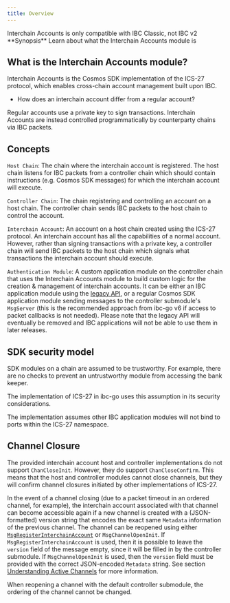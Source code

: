 ```yaml
---
title: Overview
---
```

<Warning>
Interchain Accounts is only compatible with IBC Classic, not IBC v2
</Warning>

<Note>
**Synopsis**
Learn about what the Interchain Accounts module is
</Note>

## What is the Interchain Accounts module?

Interchain Accounts is the Cosmos SDK implementation of the ICS-27 protocol, which enables cross-chain account management built upon IBC.

* How does an interchain account differ from a regular account?

Regular accounts use a private key to sign transactions. Interchain Accounts are instead controlled programmatically by counterparty chains via IBC packets.

## Concepts

`Host Chain`: The chain where the interchain account is registered. The host chain listens for IBC packets from a controller chain which should contain instructions (e.g. Cosmos SDK messages) for which the interchain account will execute.

`Controller Chain`: The chain registering and controlling an account on a host chain. The controller chain sends IBC packets to the host chain to control the account.

`Interchain Account`: An account on a host chain created using the ICS-27 protocol. An interchain account has all the capabilities of a normal account. However, rather than signing transactions with a private key, a controller chain will send IBC packets to the host chain which signals what transactions the interchain account should execute.

`Authentication Module`: A custom application module on the controller chain that uses the Interchain Accounts module to build custom logic for the creation & management of interchain accounts. It can be either an IBC application module using the [legacy API](10-legacy/03-keeper-api), or a regular Cosmos SDK application module sending messages to the controller submodule's `MsgServer` (this is the recommended approach from ibc-go v6 if access to packet callbacks is not needed). Please note that the legacy API will eventually be removed and IBC applications will not be able to use them in later releases.

## SDK security model

SDK modules on a chain are assumed to be trustworthy. For example, there are no checks to prevent an untrustworthy module from accessing the bank keeper.

The implementation of ICS-27 in ibc-go uses this assumption in its security considerations.

The implementation assumes other IBC application modules will not bind to ports within the ICS-27 namespace.

## Channel Closure

The provided interchain account host and controller implementations do not support `ChanCloseInit`. However, they do support `ChanCloseConfirm`.
This means that the host and controller modules cannot close channels, but they will confirm channel closures initiated by other implementations of ICS-27.

In the event of a channel closing (due to a packet timeout in an ordered channel, for example), the interchain account associated with that channel can become accessible again if a new channel is created with a (JSON-formatted) version string that encodes the exact same `Metadata` information of the previous channel. The channel can be reopened using either [`MsgRegisterInterchainAccount`](/docs/ibc/v10.1.x/05-messages#msgregisterinterchainaccount) or `MsgChannelOpenInit`. If `MsgRegisterInterchainAccount` is used, then it is possible to leave the `version` field of the message empty, since it will be filled in by the controller submodule. If `MsgChannelOpenInit` is used, then the `version` field must be provided with the correct JSON-encoded `Metadata` string. See section [Understanding Active Channels](/docs/ibc/v10.1.x/09-active-channels#understanding-active-channels) for more information.

When reopening a channel with the default controller submodule, the ordering of the channel cannot be changed.
